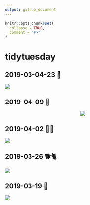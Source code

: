 ```yaml
---
output: github_document
---
```


<!-- README.md is generated from README.Rmd. Please edit that file -->

```r
knitr::opts_chunk$set(
  collapse = TRUE,
  comment = "#>"
)
```

# tidytuesday

## 2019-03-04-23 🎎

<img src="plots/plot_2019-04-23.png" align="center"/>

## 2019-04-09 🎾 

<center>
<img src="plots/plot_2019-04-09.gif" align="center"/>
</center>

## 2019-04-02 🚴🏻

<img src="plots/plot_2019-04-02.png" align="center"/>

## 2019-03-26 🐕🐈

<img src="plots/plot_2019-03-26.png" align="center"/>

## 2019-03-19 🚓

<img src="plots/plot_2019-03-19.png" align="center"/>
